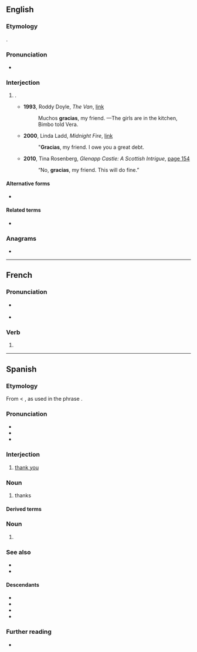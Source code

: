 {{also|Gracias|grácias}}
==English==

===Etymology===
{{bor+|en|es|gracias||thank you}}.

===Pronunciation===
* {{a|US}} {{IPA|en|/ˈɡɹɑ.si.əs/}}

===Interjection===
{{en-interj}}

# {{lb|en|US|colloquial}} {{1|thank you}}.
#* '''1993''', Roddy Doyle, ''The Van'', [http://books.google.com/books?id=sVDf5eDXxC8C&pg=PT55&dq=%22gracias+my+friend%22&hl=en&sa=X&ei=cEraT631Ju6A2QXvurnCBg&ved=0CEUQ6AEwAw link]
#*: Muchos '''gracias''', my friend. —The girls are in the kitchen, Bimbo told Vera.
#* '''2000''', Linda Ladd, ''Midnight Fire'', [http://books.google.com/books?id=pExIk4zwlpQC&pg=PT47&dq=%22gracias+my+friend%22&hl=en&sa=X&ei=cEraT631Ju6A2QXvurnCBg&ved=0CDkQ6AEwAQ link]
#*: "'''Gracias''', my friend. I owe you a great debt.
#* '''2010''', Tina Rosenberg, ''Glenapp Castle: A Scottish Intrigue'', [http://books.google.com/books?id=mYoyfN6WoScC&pg=PA154&dq=%22gracias+my+friend%22&hl=en&sa=X&ei=cEraT631Ju6A2QXvurnCBg&ved=0CGIQ6AEwCA page 154]
#*: “No, '''gracias''', my friend. This will do fine.”

====Alternative forms====
* {{alt|en|grassy arse|grassy ass||eye dialects}}

====Related terms====
* {{l|en|muchas gracias}}

===Anagrams===
* {{anagrams|en|a=aacgirs|Arcigas|Garicas|agarics}}

----

==French==

===Pronunciation===
* {{a|France}} {{fr-IPA|pos=v}}
* {{a|Québec}} {{IPA|fr|/ɡʁa.sjɑ/|[ɡʁa.sjɑ]|[ɡʁa.sjɔ]}}

===Verb===
{{head|fr|verb form}}

# {{inflection of|fr|gracier||2|s|phis}}

----

==Spanish==

===Etymology===
From {{m|es|gracia}} < {{der|es|la|grātia}}, as used in the phrase {{m|la|[[gratia]]s [[agere]]||to express thanks}}.

===Pronunciation===
{{es-IPA}}
* {{audio|es|Gracias (español).ogg|audio (Spain)}}
* {{audio|es|Gracias.ogg|audio}}
* {{audio|es|Spanish gracias.ogg|audio}}

===Interjection===
{{head|es|interjection}}

# [[thank you]]

===Noun===
{{es-noun|f-p}}

# thanks
#: {{uxi|es|el día de acción de '''gracias'''|Thanksgiving day}}
#: {{uxi|es|dar '''gracias'''|to give '''thanks'''}}
#: {{ux|es|darle las '''gracias''' a alguien por algo|to thank someone/somebody for something|lit=to give '''thanks''' to somebody}}

====Derived terms====
{{der2|es
|acción de gracias
|gracias a
|gracias a Dios
|gracias de antemano
|gracias un montón
|muchas gracias
|muchísimas gracias}}

===Noun===
{{head|es|noun form}}

# {{plural of|es|gracia}}

===See also===
* {{l|es|agradecer}}
* {{l|es|gracia}}

====Descendants====
* {{desc|cbk|grasyas}}
* {{desc|en|gracias}}
* {{desc|pln|nglasia}}
* {{desc|pt|grácias}}

===Further reading===
* {{R:DRAE}}